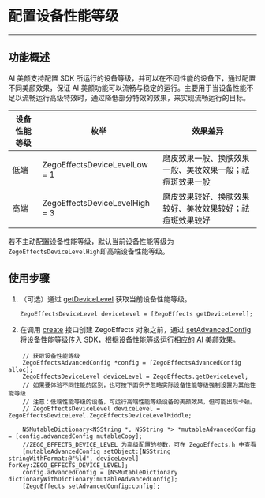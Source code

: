 # 配置设备性能等级

- - -

## 功能概述

AI 美颜支持配置 SDK 所运行的设备等级，并可以在不同性能的设备下，通过配置不同美颜效果，保证 AI 美颜功能可以流畅与稳定的运行。主要用于当设备性能不足以流畅运行高级特效时，通过降低部分特效的效果，来实现流畅运行的目标。

| 设备性能等级 | 枚举 | 效果差异 | 
| --- | --- | --- | 
| 低端 | ZegoEffectsDeviceLevelLow = 1 | 磨皮效果一般、换肤效果一般、美妆效果一般；祛痘斑效果一般 | 
| 高端 | ZegoEffectsDeviceLevelHigh = 3 | 磨皮效果较好、换肤效果较好、美妆效果较好；祛痘斑效果较好 | 

<Note title="Note">

若不主动配置设备性能等级，默认当前设备性能等级为 `ZegoEffectsDeviceLevelHigh`即高端设备性能等级。
</Note>



## 使用步骤

1. （可选）通过 [getDeviceLevel](@getDeviceLevel) 获取当前设备性能等级。
    ```objc
    ZegoEffectsDeviceLevel deviceLevel = [ZegoEffects getDeviceLevel];
    ```

2. 在调用 [create](@create) 接口创建 ZegoEffects 对象之前，通过 [setAdvancedConfig](@setAdvancedConfig) 将设备性能等级传入 SDK，根据设备性能等级运行相应的 AI 美颜效果。

```objc
    // 获取设备性能等级
    ZegoEffectsAdvancedConfig *config = [ZegoEffectsAdvancedConfig alloc];
    ZegoEffectsDeviceLevel deviceLevel = ZegoEffects.getDeviceLevel;
    // 如果要体验不同性能的区别，也可按下面例子忽略实际设备性能等级强制设置为其他性能等级
    // 注意：低端性能等级的设备，可运行高端性能等级设备的美颜效果，但可能出现卡顿。
    // ZegoEffectsDeviceLevel deviceLevel = ZegoEffectsDeviceLevel.ZegoEffectsDeviceLevelMiddle;

    NSMutableDictionary<NSString *, NSString *> *mutableAdvancedConfig = [config.advancedConfig mutableCopy];
    //ZEGO_EFFECTS_DEVICE_LEVEL 为高级配置的参数，可在 ZegoEffects.h 中查看
    [mutableAdvancedConfig setObject:[NSString stringWithFormat:@"%ld", deviceLevel] forKey:ZEGO_EFFECTS_DEVICE_LEVEL];
    config.advancedConfig = [NSMutableDictionary dictionaryWithDictionary:mutableAdvancedConfig];
    [ZegoEffects setAdvancedConfig:config];
```
